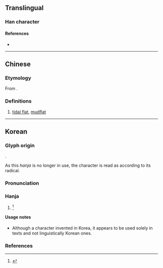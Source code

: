 {{character info}}
==Translingual==

===Han character===
{{Han char|rn=85|rad=水|as=06|sn=9|four=|canj=EOI|ids=⿰氵伐}}

====References====
* {{Han ref|kx=0623.171|dj=1021.071|hdz=31609.041|uh=6D4C|ud=27980}}

----

==Chinese==
{{zh-forms}}

===Etymology===
From {{bor|zh|ko|펄}}.

===Definitions===
{{zh-hanzi}}{{cln|zh|lemmas}}

# {{lb|zh|rare|Korean Classical Chinese}} [[tidal flat]], [[mudflat]]

----

==Korean==

===Glyph origin===
{{Han compound|水|伐|ls=psc|c1=s|c2=p|t1=water|tr2=beol}}.

As this ''hanja'' is no longer in use, the character is read as {{m|ko||벌}} according to its radical.

===Pronunciation===
{{ko-hanja-pron|벌}}

===Hanja===
{{ko-hanja|[[물]] [[이름]]|벌}}

# {{lb|ko|obsolete}} {{hanja form of|펄|[[tidal flat]], [[mudflat]]|only used in Literary Chinese}}<ref>{{cite-journal|ko|title={{lang|ko|한국 고유한자(固有漢字) 판단의 오류 사례와 한국 고유한자 근거의 탐구}}|trans-title=Instances of mistaken identification of ''hanja'' native to Korea and an investigation into forms of evidence for Korean origin|author={{lang|ko|이건식}} (Yi Geonsik)|journal=Gugyeol yeon'gu|volume=47|year=2021|pages=79—118}}</ref>

====Usage notes====
* Although a character invented in Korea, it appears to be used solely in {{ko-l|한문|漢文|Literary Chinese}} texts and not linguistically Korean ones.

===References===
<references />